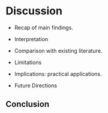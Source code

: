 # Discussion

-   Recap of main findings.

-   Interpretation

-   Comparison with existing literature.

-   Limitations

-   Implications: practical applications.

-   Future Directions

## Conclusion

## 
